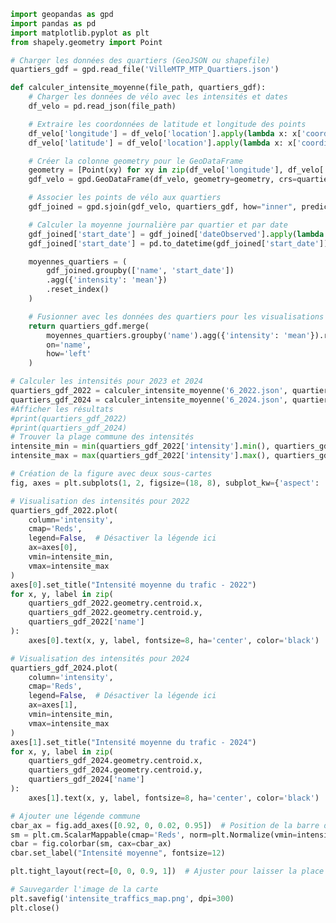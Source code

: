 ```python
import geopandas as gpd
import pandas as pd
import matplotlib.pyplot as plt
from shapely.geometry import Point

# Charger les données des quartiers (GeoJSON ou shapefile)
quartiers_gdf = gpd.read_file('VilleMTP_MTP_Quartiers.json')

def calculer_intensite_moyenne(file_path, quartiers_gdf):
    # Charger les données de vélo avec les intensités et dates
    df_velo = pd.read_json(file_path)

    # Extraire les coordonnées de latitude et longitude des points
    df_velo['longitude'] = df_velo['location'].apply(lambda x: x['coordinates'][0])
    df_velo['latitude'] = df_velo['location'].apply(lambda x: x['coordinates'][1])

    # Créer la colonne geometry pour le GeoDataFrame
    geometry = [Point(xy) for xy in zip(df_velo['longitude'], df_velo['latitude'])]
    gdf_velo = gpd.GeoDataFrame(df_velo, geometry=geometry, crs=quartiers_gdf.crs)

    # Associer les points de vélo aux quartiers
    gdf_joined = gpd.sjoin(gdf_velo, quartiers_gdf, how="inner", predicate="intersects")

    # Calculer la moyenne journalière par quartier et par date
    gdf_joined['start_date'] = gdf_joined['dateObserved'].apply(lambda x: x.split('/')[0])
    gdf_joined['start_date'] = pd.to_datetime(gdf_joined['start_date'])

    moyennes_quartiers = (
        gdf_joined.groupby(['name', 'start_date'])
        .agg({'intensity': 'mean'})
        .reset_index()
    )

    # Fusionner avec les données des quartiers pour les visualisations
    return quartiers_gdf.merge(
        moyennes_quartiers.groupby('name').agg({'intensity': 'mean'}).reset_index(),
        on='name',
        how='left'
    )

# Calculer les intensités pour 2023 et 2024
quartiers_gdf_2022 = calculer_intensite_moyenne('6_2022.json', quartiers_gdf.copy())
quartiers_gdf_2024 = calculer_intensite_moyenne('6_2024.json', quartiers_gdf.copy())
#Afficher les résultats 
#print(quartiers_gdf_2022)
#print(quartiers_gdf_2024)
# Trouver la plage commune des intensités
intensite_min = min(quartiers_gdf_2022['intensity'].min(), quartiers_gdf_2024['intensity'].min())
intensite_max = max(quartiers_gdf_2022['intensity'].max(), quartiers_gdf_2024['intensity'].max())

# Création de la figure avec deux sous-cartes
fig, axes = plt.subplots(1, 2, figsize=(18, 8), subplot_kw={'aspect': 'equal'})

# Visualisation des intensités pour 2022
quartiers_gdf_2022.plot(
    column='intensity',
    cmap='Reds',
    legend=False,  # Désactiver la légende ici
    ax=axes[0],
    vmin=intensite_min,
    vmax=intensite_max
)
axes[0].set_title("Intensité moyenne du trafic - 2022")
for x, y, label in zip(
    quartiers_gdf_2022.geometry.centroid.x,
    quartiers_gdf_2022.geometry.centroid.y,
    quartiers_gdf_2022['name']
):
    axes[0].text(x, y, label, fontsize=8, ha='center', color='black')

# Visualisation des intensités pour 2024
quartiers_gdf_2024.plot(
    column='intensity',
    cmap='Reds',
    legend=False,  # Désactiver la légende ici
    ax=axes[1],
    vmin=intensite_min,
    vmax=intensite_max
)
axes[1].set_title("Intensité moyenne du trafic - 2024")
for x, y, label in zip(
    quartiers_gdf_2024.geometry.centroid.x,
    quartiers_gdf_2024.geometry.centroid.y,
    quartiers_gdf_2024['name']
):
    axes[1].text(x, y, label, fontsize=8, ha='center', color='black')

# Ajouter une légende commune
cbar_ax = fig.add_axes([0.92, 0, 0.02, 0.95])  # Position de la barre de couleur
sm = plt.cm.ScalarMappable(cmap='Reds', norm=plt.Normalize(vmin=intensite_min, vmax=intensite_max))
cbar = fig.colorbar(sm, cax=cbar_ax)
cbar.set_label("Intensité moyenne", fontsize=12)

plt.tight_layout(rect=[0, 0, 0.9, 1])  # Ajuster pour laisser la place à la légende

# Sauvegarder l'image de la carte
plt.savefig('intensite_traffics_map.png', dpi=300)
plt.close()



```
